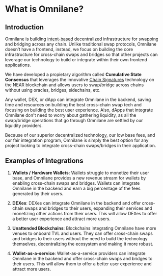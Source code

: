 # What is Omnilane?

## Introduction

Omnilane is building [intent-based](https://blog.uniswap.org/uniswap-labs-and-across-propose-standard-for-cross-chain-intents) decentralized infrastructure for swapping and bridging across any chain. Unlike traditional swap protocols, Omnilane doesn’t have a frontend, instead, we focus on building the core infrastructure for cross-chain swaps and bridges so that other projects can leverage our technology to build or integrate within their own frontend applications.

We have developed a propietary algorithm called **Cumulative State Consensus** that leverages the innovative [Chain Signatures](https://docs.near.org/build/chain-abstraction/chain-signatures) technology on the NEAR blockchain and allows users to swap/bridge across chains without using oracles, bridges, sidechains, etc.

Any wallet, DEX, or dApp can integrate Omnilane in the backend, saving time and resources on building the best cross-chain swap tech and focusing on building the best user experience. Also, dApps that integrate Omnilane don't need to worry about gathering liquidity, as all the swap/bridge operations that go through Omnilane are settled by our liquidity providers.

Because of our superior decentralized technology, our low base fees, and our fair integration program, Omnilane is simply the best option for any project looking to integrate cross-chain swaps/bridges in their application.

## Examples of Integrations

1. **Wallets / Hardware Wallets**: Wallets struggle to monetize their user base, and Omnilane provides a new revenue stream for wallets by enabling cross-chain swaps and bridges. Wallets can integrate Omnilane in the backend and earn a big percentage of the fees generated by their users.

2. **DEXes**: DEXes can integrate Omnilane in the backend and offer cross-chain swaps and bridges to their users, expanding their services and monetizing other actions from their users. This will allow DEXes to offer a better user experience and attract more users.

3. **Unattended Blockchains**: Blockchains integrating Omnilane have more venues to onboard TVL and users. They can offer cross-chain swaps and bridges to their users without the need to build the technology themselves, decentralizing the ecosystem and making it more robust.

4. **Wallet-as-a-service**: Wallet-as-a-service providers can integrate Omnilane in the backend and offer cross-chain swaps and bridges to their users. This will allow them to offer a better user experience and attract more users.